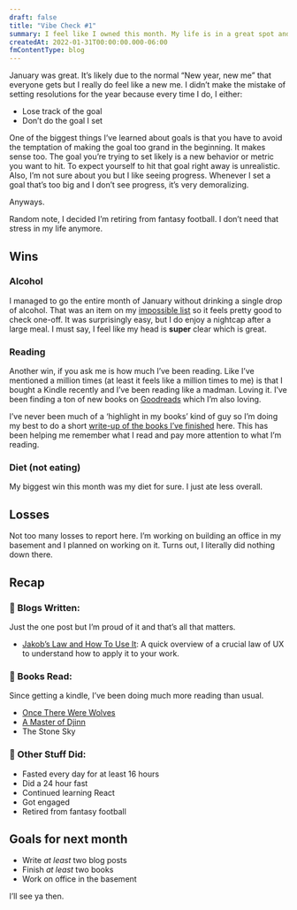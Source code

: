 ```yaml
---
draft: false
title: "Vibe Check #1"
summary: I feel like I owned this month. My life is in a great spot and I'm feeling better than ever.
createdAt: 2022-01-31T00:00:00.000-06:00
fmContentType: blog
---
```


January was great. It’s likely due to the normal “New year, new me” that everyone gets but I really do feel like a new me. I didn’t make the mistake of setting resolutions for the year because every time I do, I either:

- Lose track of the goal
- Don’t do the goal I set

One of the biggest things I’ve learned about goals is that you have to avoid the temptation of making the goal too grand in the beginning. It makes sense too. The goal you’re trying to set likely is a new behavior or metric you want to hit. To expect yourself to hit that goal right away is unrealistic. Also, I’m not sure about you but I like seeing progress. Whenever I set a goal that’s too big and I don’t see progress, it’s very demoralizing.

Anyways.

Random note, I decided I’m retiring from fantasy football. I don’t need that stress in my life anymore.

## Wins

### Alcohol

I managed to go the entire month of January without drinking a single drop of alcohol. That was an item on my [impossible list](https://traekwells.com/journal/impossible-list) so it feels pretty good to check one-off. It was surprisingly easy, but I do enjoy a nightcap after a large meal. I must say, I feel like my head is **super** clear which is great.

### Reading

Another win, if you ask me is how much I’ve been reading. Like I’ve mentioned a million times (at least it feels like a million times to me) is that I bought a Kindle recently and I’ve been reading like a madman. Loving it. I’ve been finding a ton of new books on [Goodreads](https://www.goodreads.com/user/show/143010468-traek-wells) which I’m also loving.

I’ve never been much of a ‘highlight in my books’ kind of guy so I’m doing my best to do a short [write-up of the books I’ve finished](https://traekwells.com/bookshelf) here. This has been helping me remember what I read and pay more attention to what I’m reading.

### Diet (not eating)

My biggest win this month was my diet for sure. I just ate less overall.

## Losses

Not too many losses to report here. I’m working on building an office in my basement and I planned on working on it. Turns out, I literally did nothing down there.

## Recap

### 📜 Blogs Written:

Just the one post but I’m proud of it and that’s all that matters.

- [Jakob’s Law and How To Use It](https://traekwells.com/blog/jakobs-law-and-how-to-use-it): A quick overview of a crucial law of UX to understand how to apply it to your work.

### 📖 Books Read:

Since getting a kindle, I’ve been doing much more reading than usual.

- [Once There Were Wolves](https://traekwells.com/bookshelf/once-there-were-wolves/)
- [A Master of Djinn](https://traekwells.com/bookshelf/a-master-of-djinn/)
- The Stone Sky

### 🐜 Other Stuff Did:

- Fasted every day for at least 16 hours
- Did a 24 hour fast
- Continued learning React
- Got engaged
- Retired from fantasy football

## Goals for next month

- Write _at least_ two blog posts
- Finish _at least_ two books
- Work on office in the basement

I’ll see ya then.
